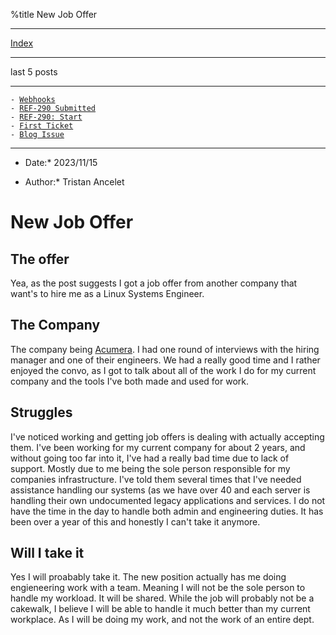 %title New Job Offer


---------------------------
[[index.wiki|Index]]
---------------------------

last 5 posts
---------------------------

 - [[1699564352-webhooks.wiki|Webhooks]]
 - [[1699558725-ref-290-submitted.wiki|REF-290 Submitted]]
 - [[1699375988-ref-209-start.wiki|REF-290: Start]]
 - [[1698642000-first-ticket.wiki|First Ticket]]
 - [[1693890000-blog-issue.wiki|Blog Issue]]


---------------------------
*Date:* 2023/11/15

*Author:* Tristan Ancelet

= New Job Offer =
== The offer ==
Yea, as the post suggests I got a job offer from another company that want's to hire me as a Linux Systems Engineer.

== The Company ==
The company being [[https://www.acumera.com/|Acumera]]. I had one round of interviews with the hiring manager and one of their engineers. We had a really good time and I rather enjoyed the convo, as I got to talk about all of the work I do for my current company and the tools I've both made and used for work. 

== Struggles ==
I've noticed working and getting job offers is dealing with actually accepting them. I've been working for my current company for about 2 years, and without going too far into it, I've had a really bad time due to lack of support. Mostly due to me being the sole person responsible for my companies infrastructure. I've told them several times that I've needed assistance handling our systems (as we have over 40 and each server is handling their own undocumented legacy applications and services. I do not have the time in the day to handle both admin and engineering duties. It has been over a year of this and honestly I can't take it anymore.

== Will I take it ==
Yes I will proabably take it. The new position actually has me doing engieneering work with a team. Meaning I will not be the sole person to handle my workload. It will be shared. While the job will probably not be a cakewalk, I believe I will be able to handle it much better than my current workplace. As I will be doing my work, and not the work of an entire dept.
